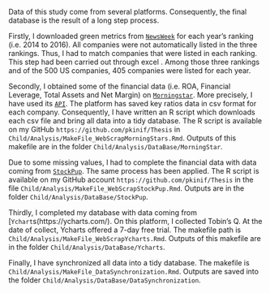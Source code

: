 Data of this study come from several platforms. Consequently, the final database is the result of a long step process.

Firstly, I downloaded green metrics from [`NewsWeek`](http://www.newsweek.com/2014/06/13/newsweeks-green-rankings-2014-253482.html) for each year's ranking (i.e. 2014 to 2016). All companies were not automatically listed in the three rankings. Thus, I had to match companies that were listed in each ranking. This step had been carried out through excel \footnote{see the file \texttt{Child/Analysis/DataBase/NewsWeekGreenRankin/RechercheMatch 14-16.xlsx}}. Among those three rankings and of the 500 US companies, 405 companies were listed for each year. 

Secondly, I obtained some of the financial data (i.e. ROA, Financial Leverage, Total Assets and Net Margin) on [`Morningstar`](http://www.morningstar.be/be/default.aspx). More precisely, I have used its [`API`](https://gist.github.com/hahnicity/45323026693cdde6a116#file-morningstar-api-md). The platform has saved key ratios data in csv format for each company. Consequently, I have written an R script which downloads each csv file and bring all data into a tidy database. The R script is available on my GitHub `https://github.com/pkinif/Thesis` in `Child/Analysis/MakeFile_WebScrapMorningStars.Rmd`. Outputs of this makefile are in the folder `Child/Analysis/DataBase/MorningStar`. 

Due to some missing values, I had to complete the financial data with data coming from [`StockPup`](http://www.stockpup.com/). The same process has been applied. The R script is available on my GitHub account `https://github.com/pkinif/Thesis` in the file `Child/Analysis/MakeFile_WebScrapStockPup.Rmd`. Outputs are in the folder `Child/Analysis/DataBase/StockPup`. 

Thirdly, I completed my database with data coming from [`Ychart`s(https://ycharts.com/). On this platform, I collected Tobin's Q. At the date of collect, Ycharts offered a 7-day free trial. The makefile path is `Child/Analysis/MakeFile_WebScrapYcharts.Rmd`. Outputs of this makefile are in the folder `Child/Analysis/DataBase/Ycharts`. 

Finally, I have synchronized all data into a tidy database. The makefile is `Child/Analysis/MakeFile_DataSynchronization.Rmd`. Outputs are saved into the folder `Child/Analysis/DataBase/DataSynchronization`.